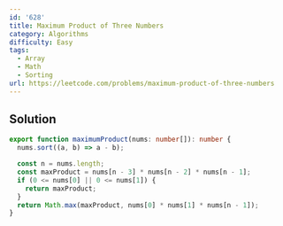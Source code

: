 ```yaml
---
id: '628'
title: Maximum Product of Three Numbers
category: Algorithms
difficulty: Easy
tags:
  - Array
  - Math
  - Sorting
url: https://leetcode.com/problems/maximum-product-of-three-numbers
---
```


## Solution

```typescript filename="solution.ts" copy
export function maximumProduct(nums: number[]): number {
  nums.sort((a, b) => a - b);

  const n = nums.length;
  const maxProduct = nums[n - 3] * nums[n - 2] * nums[n - 1];
  if (0 <= nums[0] || 0 <= nums[1]) {
    return maxProduct;
  }
  return Math.max(maxProduct, nums[0] * nums[1] * nums[n - 1]);
}
```
